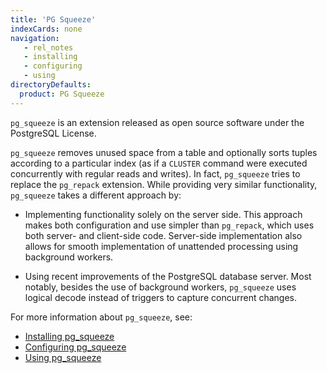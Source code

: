 ```yaml
---
title: 'PG Squeeze'
indexCards: none
navigation:
   - rel_notes
   - installing
   - configuring
   - using
directoryDefaults:
  product: PG Squeeze
---
```


`pg_squeeze` is an extension released as open source software under the PostgreSQL License. 

`pg_squeeze` removes unused space from a table and optionally sorts tuples according to a particular index (as if a `CLUSTER` command were executed concurrently with regular reads and writes). In fact, `pg_squeeze` tries to replace the `pg_repack` extension. While providing very similar functionality, `pg_squeeze` takes a different approach by:

- Implementing functionality solely on the server side. This approach makes both configuration and use simpler than `pg_repack`, which uses both server- and client-side code. Server-side implementation also allows for smooth implementation of unattended processing using background workers.

- Using recent improvements of the PostgreSQL database server. Most notably, besides the use of background workers, `pg_squeeze` uses logical decode instead of triggers to capture concurrent changes. 

For more information about `pg_squeeze`, see:

- [Installing pg_squeeze](installing.mdx)
- [Configuring pg_squeeze](configuring.mdx)
- [Using pg_squeeze](using.mdx)


